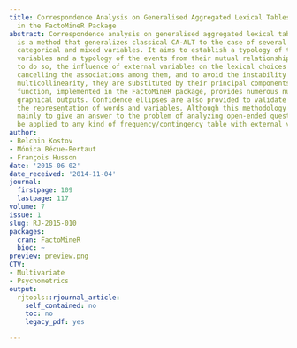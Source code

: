 ```yaml
---
title: Correspondence Analysis on Generalised Aggregated Lexical Tables (CA-GALT)
  in the FactoMineR Package
abstract: Correspondence analysis on generalised aggregated lexical tables (CA-GALT)
  is a method that generalizes classical CA-ALT to the case of several quantitative,
  categorical and mixed variables. It aims to establish a typology of the external
  variables and a typology of the events from their mutual relationships. In order
  to do so, the influence of external variables on the lexical choices is untangled
  cancelling the associations among them, and to avoid the instability issued from
  multicollinearity, they are substituted by their principal components. The CaGalt
  function, implemented in the FactoMineR package, provides numerous numerical and
  graphical outputs. Confidence ellipses are also provided to validate and improve
  the representation of words and variables. Although this methodology was developed
  mainly to give an answer to the problem of analyzing open-ended questions, it can
  be applied to any kind of frequency/contingency table with external variables.
author:
- Belchin Kostov
- Mónica Bécue-Bertaut
- François Husson
date: '2015-06-02'
date_received: '2014-11-04'
journal:
  firstpage: 109
  lastpage: 117
volume: 7
issue: 1
slug: RJ-2015-010
packages:
  cran: FactoMineR
  bioc: ~
preview: preview.png
CTV:
- Multivariate
- Psychometrics
output:
  rjtools::rjournal_article:
    self_contained: no
    toc: no
    legacy_pdf: yes

---
```

